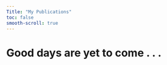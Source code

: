 ```yaml
---
Title: "My Publications"
toc: false
smooth-scroll: true
---
```


# Good days are yet to come . . .

